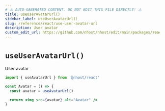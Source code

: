 ```yaml
---
# ⚠️ AUTO-GENERATED CONTENT. DO NOT EDIT THIS FILE DIRECTLY! ⚠️
title: useUserAvatarUrl()
sidebar_label: useUserAvatarUrl()
slug: /reference/react/use-user-avatar-url
description: User avatar
custom_edit_url: https://github.com/nhost/nhost/edit/main/packages/react/src/hooks/user.ts#L349
---
```


# `useUserAvatarUrl()`

User avatar

```jsx
import { useAvatarUrl } from '@nhost/react'

const Avatar = () => {
  const avatar = useAvatarUrl()

  return <img src={avatar} alt="Avatar" />
}
```
